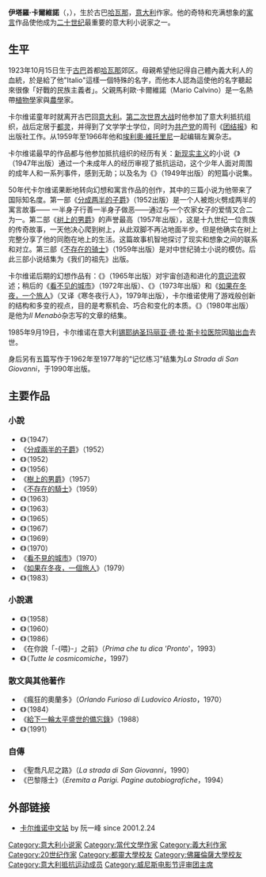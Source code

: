 {{Unreferenced |time=2020-08-21T06:01:56+00:00 }}
{{Infobox Writer <!-- for more information see [[:Template:Infobox_Writer/doc|:Template:Infobox Writer/doc]] -->
| name        = 伊塔罗·卡尔维诺<br>Italo Calvino
| birth_name   = 伊塔罗·喬瓦尼·卡尔维诺·馬梅利<br>Italo Giovanni Calvino Mameli
| image       = File:Italo-Calvino-i-Oslo 07-04-1961 Fotograf-Johan-Brun.jpg
| birthdate = {{birth date|df=yes|1923|10|15}}
| birthplace = {{CUB}}[[哈瓦那|哈瓦那]][[博耶羅斯|博耶羅斯]]
| deathdate = {{death date and age|df=yes|1985|9|19|1923|10|15}}
| deathplace = {{ITA}}[[錫耶納|錫耶納]]聖瑪麗亞‧德‧拉‧斯卡拉醫院
| occupation  = 編輯、记者、小说家
| nationality = {{ITA}}
| movement    = [[后现代主义|后现代主义]]
| notableworks = 《[[树上的男爵|树上的男爵]]》<br /> 《[[看不见的城市|看不见的城市]]》 <br />《[[如果在冬夜，一个旅人|如果在冬夜，一个旅人]]》<!-- The rules of capitalization are intentionally ignored by the author; only the word "If" is capitalized. --><br />《[[美國講稿|新千年文学备忘录]]》
}}

'''伊塔羅·卡爾維諾'''（{{lang-it|Italo Calvino}}，{{bd|1923年|10月15日|1985年|9月19日|catIdx=Calvino, Italo}}），生於古巴[[哈瓦那|哈瓦那]]，[[意大利|意大利]]作家。他的奇特和充满想象的[[寓言|寓言]]作品使他成为[[二十世纪|二十世纪]]最重要的意大利小说家之一。

== 生平 ==
1923年10月15日生于[[古巴|古巴]]首都[[哈瓦那|哈瓦那]]郊区。母親希望他記得自己體內義大利人的血統，於是給了他"Italio"這樣一個特殊的名字，而他本人認為這使他的名字聽起來很像「好戰的民族主義者」。父親馬利歐·卡爾維諾（Mario Calvino）是一名熱帶[[植物學|植物學]]家與[[農學|農學]]家。

卡尔维诺童年时就离开古巴回[[意大利|意大利]]。[[第二次世界大战|第二次世界大战]]时他参加了意大利抵抗组织，战后定居于[[都灵|都灵]]，并得到了文学学士学位，同时为[[共产党|共产党]]的周刊《[[团结报_(意大利)|团结报]]》和{{link-it|Einaudi|Einaudi}}出版社工作。从1959年至1966年他和[[埃利奧·維托里尼|埃利奧·維托里尼]]一起编辑左翼杂志''{{link-it|Il Menabò|Il Menabò}}''。

卡尔维诺最早的作品都与他参加抵抗组织的经历有关：[[新现实主义|新现实主义]]的小说《{{link-it|蛛巢小徑|Il sentiero dei nidi di ragno}}》（1947年出版）通过一个未成年人的经历审视了抵抗运动，这个少年人面对周围的成年人和一系列事件，感到无助；以及名为《{{link-it|亚当，午后和其他故事|Ultimo viene il corvo}}》（1949年出版）的短篇小说集。

50年代卡尔维诺果断地转向幻想和寓言作品的创作，其中的三篇小说为他带来了国际知名度。第一部《[[分成两半的子爵|分成两半的子爵]]》（1952出版）是一个人被炮火劈成两半的寓言故事—— 一半身子行善一半身子做恶——通过与一个农家女子的爱情又合二为一。第二部《[[树上的男爵|树上的男爵]]》的声誉最高（1957年出版），这是十九世纪一位贵族的传奇故事，一天他决心爬到树上，从此双脚不再沾地面半步。但是他确实在树上完整分享了他的同胞在地上的生活。这篇故事机智地探讨了现实和想象之间的联系和对立。第三部《[[不存在的骑士|不存在的骑士]]》（1959年出版）是对中世纪骑士小说的模仿。后此三部小说结集为《我们的祖先》出版。

卡尔维诺后期的幻想作品有：《{{link-it|宇宙连环画|cosmicomiche}}》（1965年出版）对宇宙创造和进化的[[意识流|意识流]]叙述；稍后的《[[看不见的城市|看不见的城市]]》（1972年出版）、《{{link-it|命運交織的城堡|Il castello dei destini incrociati}}》（1973年出版）和《[[如果在冬夜，一个旅人|如果在冬夜，一个旅人]]》（又译《寒冬夜行人》，1979年出版），卡尔维诺使用了游戏般创新的结构和多变的视点，目的是考察机会、巧合和变化的本质。《{{link-it|文学的作用|Una pietra sopra}}》（1980年出版）是他为''Il Menabò''杂志写的文章的结集。

1985年9月19日，卡尔维诺在意大利[[锡耶纳|锡耶纳]][[圣玛丽亚·德·拉·斯卡拉医院|圣玛丽亚·德·拉·斯卡拉医院]]因[[脑出血|脑出血]]去世。

身后另有五篇写作于1962年至1977年的“记忆练习”结集为''La Strada di San Giovanni''，于1990年出版。

==主要作品==
===小說===
*《{{link-it|蛛巢小徑|Il sentiero dei nidi di ragno}}》（1947）
*《[[分成兩半的子爵|分成兩半的子爵]]》（1952）
*《{{link-it|阿根廷螞蟻|La formica argentina}}》（1952）
*《{{link-it|義大利童話|Fiabe italiane}}》（1956）
*《[[樹上的男爵|樹上的男爵]]》（1957）
*《[[不存在的騎士|不存在的騎士]]》（1959）
*《{{link-it|馬可瓦多|Marcovaldo ovvero Le stagioni in città}}》（1963）
*《{{link-it|煙雲|La nuvola di smog}}》（1963）
*《{{link-it|宇宙連環圖|Le cosmicomiche}}》（1965）
*《{{link-it|零時間|Ti con zero}}》（1967）
*《{{link-it|命運交織的城堡|Il castello dei destini incrociati}}》（1969）
*《{{link-it|困難的愛故事集|Gli amori difficili}}》（1970）
*《[[看不見的城市|看不見的城市]]》（1970）
*《[[如果在冬夜，一個旅人|如果在冬夜，一個旅人]]》（1979）
*《{{link-it|帕洛瑪先生|Palomar}}》（1983）

===小說選===
*《{{link-it|短篇小說集 (卡爾維諾)|I racconti (Calvino)|短篇小說集}}》（1958）
*《{{link-it|我們的祖先|I nostri antenati}}》（1960）
*《{{link-it|在美洲虎太陽下|Sotto il sole giaguaro}}》（1986）
*《在你說「-{喂}-」之前》（''Prima che tu dica 'Pronto'''，1993）
*《{{link-en|宇宙奇趣全集|The Complete Cosmicomics}}》（''Tutte le cosmicomiche''，1997）

===散文與其他著作===
*《瘋狂的奧蘭多》（''Orlando Furioso di Ludovico Ariosto''，1970）
*《{{link-it|收藏沙子的人|Collezione di sabbia}}》（1984）
*《[[給下一輪太平盛世的備忘錄|給下一輪太平盛世的備忘錄]]》（1988）
*《{{link-it|為什麼讀經典|Perché leggere i classici}}》（1991）

===自傳===
*《聖喬凡尼之路》（''La strada di San Giovanni''，1990）
*《巴黎隱士》（''Eremita a Parigi. Pagine autobiografiche''，1994）

== 外部链接 ==
* [http://www.ruanyifeng.com/calvino/ 卡尔维诺中文站]{{Wayback|url=http://www.ruanyifeng.com/calvino/ |date=20081014063512 }} by 阮一峰 since 2001.2.24
{{威尼斯电影节评审团主席}}
{{Authority control}}
{{DEFAULTSORT:Calvino, Italo}}
[[Category:意大利小说家|Category:意大利小说家]]
[[Category:當代文學作家|Category:當代文學作家]]
[[Category:義大利作家|Category:義大利作家]]
[[Category:20世纪作家|Category:20世纪作家]]
[[Category:都靈大學校友|Category:都靈大學校友]]
[[Category:佛羅倫薩大學校友|Category:佛羅倫薩大學校友]]
[[Category:意大利抵抗运动成员|Category:意大利抵抗运动成员]]
[[Category:威尼斯电影节评审团主席|Category:威尼斯电影节评审团主席]]